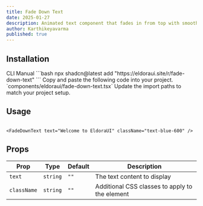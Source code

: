 ```yaml
---
title: Fade Down Text
date: 2025-01-27
description: Animated text component that fades in from top with smooth spring animation.
author: Karthikeyavarma
published: true
---
```


<ComponentPreview name="fade-down-text-demo" />

## Installation

<Tabs defaultValue="cli">
  <TabsList>
    <TabsTrigger value="cli">CLI</TabsTrigger>
    <TabsTrigger value="manual">Manual</TabsTrigger>
  </TabsList>
  <TabsContent value="cli">
    ```bash npx shadcn@latest add "https://eldoraui.site/r/fade-down-text" ```
  </TabsContent>
  <TabsContent value="manual">
    <Steps>
      <Step>Copy and paste the following code into your project.</Step>
      `components/eldoraui/fade-down-text.tsx`
      <ComponentSource name="fade-down-text" />
      <Step>Update the import paths to match your project setup.</Step>
    </Steps>
  </TabsContent>
</Tabs>

## Usage

```tsx showLineNumbers
```

```tsx showLineNumbers
<FadeDownText text="Welcome to EldoraUI" className="text-blue-600" />
```

## Props

| Prop        | Type     | Default | Description                                    |
| ----------- | -------- | ------- | ---------------------------------------------- |
| `text`      | `string` | `""`    | The text content to display                    |
| `className` | `string` | `""`    | Additional CSS classes to apply to the element |
